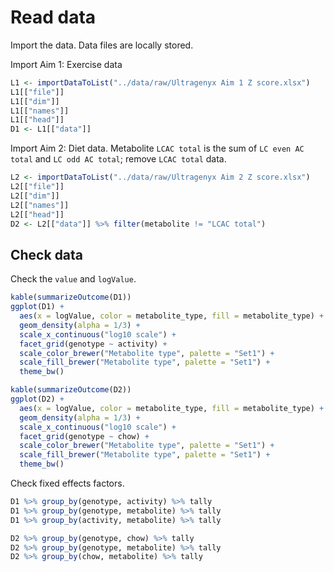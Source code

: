 # Read data

Import the data.
Data files are locally stored.

Import Aim 1: Exercise data

```r
L1 <- importDataToList("../data/raw/Ultragenyx Aim 1 Z score.xlsx")
L1[["file"]]
L1[["dim"]]
L1[["names"]]
L1[["head"]]
D1 <- L1[["data"]]
```

Import Aim 2: Diet data.
Metabolite `LCAC total` is the sum of `LC even AC total` and `LC odd AC total`; remove `LCAC total` data.

```r
L2 <- importDataToList("../data/raw/Ultragenyx Aim 2 Z score.xlsx")
L2[["file"]]
L2[["dim"]]
L2[["names"]]
L2[["head"]]
D2 <- L2[["data"]] %>% filter(metabolite != "LCAC total")
```


## Check data

Check the `value` and `logValue`.

```r
kable(summarizeOutcome(D1))
ggplot(D1) +
  aes(x = logValue, color = metabolite_type, fill = metabolite_type) +
  geom_density(alpha = 1/3) +
  scale_x_continuous("log10 scale") +
  facet_grid(genotype ~ activity) +
  scale_color_brewer("Metabolite type", palette = "Set1") +
  scale_fill_brewer("Metabolite type", palette = "Set1") +
  theme_bw()
```

```r
kable(summarizeOutcome(D2))
ggplot(D2) +
  aes(x = logValue, color = metabolite_type, fill = metabolite_type) +
  geom_density(alpha = 1/3) +
  scale_x_continuous("log10 scale") +
  facet_grid(genotype ~ chow) +
  scale_color_brewer("Metabolite type", palette = "Set1") +
  scale_fill_brewer("Metabolite type", palette = "Set1") +
  theme_bw()
```


Check fixed effects factors.

```r
D1 %>% group_by(genotype, activity) %>% tally
D1 %>% group_by(genotype, metabolite) %>% tally
D1 %>% group_by(activity, metabolite) %>% tally
```

```r
D2 %>% group_by(genotype, chow) %>% tally
D2 %>% group_by(genotype, metabolite) %>% tally
D2 %>% group_by(chow, metabolite) %>% tally
```
